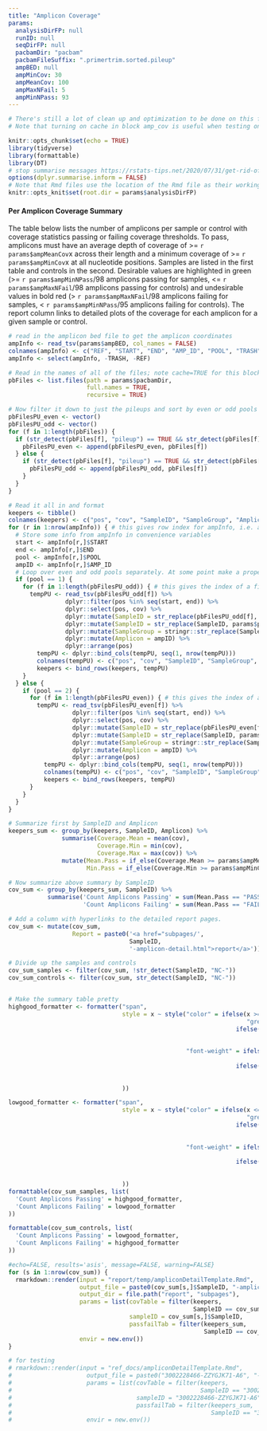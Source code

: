 ```yaml
---
title: "Amplicon Coverage"
params:
  analysisDirFP: null
  runID: null
  seqDirFP: null
  pacbamDir: "pacbam"
  pacbamFileSuffix: ".primertrim.sorted.pileup"
  ampBED: null
  ampMinCov: 30
  ampMeanCov: 100
  ampMaxNFail: 5
  ampMinNPass: 93
---
```


```r
# There's still a lot of clean up and optimization to be done on this file. Big loops need to be broken up, repeated blocks put into functions, etc. 
# Note that turning on cache in block amp_cov is useful when testing on single run, but you have to turn it off when running operationally and delete any _cache directories.
```


```r
knitr::opts_chunk$set(echo = TRUE)
library(tidyverse)
library(formattable)
library(DT)
# stop summarise messages https://rstats-tips.net/2020/07/31/get-rid-of-info-of-dplyr-when-grouping-summarise-regrouping-output-by-species-override-with-groups-argument/
options(dplyr.summarise.inform = FALSE)
# Note that Rmd files use the location of the Rmd file as their working directory during knitting. This causes problems when trying to unambiguously locate external dependencies that aren't in the same directory. Setting working directory below to address.
knitr::opts_knit$set(root.dir = params$analysisDirFP)
```

#### Per Amplicon Coverage Summary
The table below lists the number of amplicons per sample or control with coverage statistics passing or failing coverage thresholds. To pass, amplicons must have an average depth of coverage of >= `r params$ampMeanCov`x across their length and a minimum coverage of >= `r params$ampMinCov`x at all nucleotide positions. Samples are listed in the first table and controls in the second. Desirable values are highlighted in green (>= `r params$ampMinNPass`/98 amplicons passing for samples, <= `r params$ampMaxNFail`/98 amplicons passing for controls) and undesirable values in bold red (> `r params$ampMaxNFail`/98 amplicons failing for samples, < `r params$ampMinNPass`/95 amplicons failing for controls). The report column links to detailed plots of the coverage for each amplicon for a given sample or control.

```r
# read in the amplicon bed file to get the amplicon coordinates
ampInfo <- read_tsv(params$ampBED, col_names = FALSE)
colnames(ampInfo) <- c("REF", "START", "END", "AMP_ID", "POOL", "TRASH")
ampInfo <- select(ampInfo, -TRASH, -REF)
```
```r
# Read in the names of all of the files; note cache=TRUE for this block because it takes a long time to read everything in.
pbFiles <- list.files(path = params$pacbamDir,
                      full.names = TRUE,
                      recursive = TRUE)

# Now filter it down to just the pileups and sort by even or odd pools
pbFilesPU_even <- vector()
pbFilesPU_odd <- vector()
for (f in 1:length(pbFiles)) {
  if (str_detect(pbFiles[f], "pileup") == TRUE && str_detect(pbFiles[f], "even") == TRUE) {
    pbFilesPU_even <- append(pbFilesPU_even, pbFiles[f])
  } else {
    if (str_detect(pbFiles[f], "pileup") == TRUE && str_detect(pbFiles[f], "odd") == TRUE) {
      pbFilesPU_odd <- append(pbFilesPU_odd, pbFiles[f])
    }
  }
}

# Read it all in and format
keepers <- tibble()
colnames(keepers) <- c("pos", "cov", "SampleID", "SampleGroup", "Amplicon", "UnifiedScale")
for (r in 1:nrow(ampInfo)) { # this gives row index for ampInfo, i.e. a single amplicon
  # Store some info from ampInfo in convenience variables
  start <- ampInfo[r,]$START
  end <- ampInfo[r,]$END
  pool <- ampInfo[r,]$POOL
  ampID <- ampInfo[r,]$AMP_ID
  # Loop over even and odd pools separately. At some point make a proper function instead of repeating code blocks.
  if (pool == 1) {
    for (f in 1:length(pbFilesPU_odd)) { # this gives the index of a file in the odd list
      tempPU <- read_tsv(pbFilesPU_odd[f]) %>%
                dplyr::filter(pos %in% seq(start, end)) %>%
                dplyr::select(pos, cov) %>%
                dplyr::mutate(SampleID = str_replace(pbFilesPU_odd[f], "^.*/odd/", "")) %>%
                dplyr::mutate(SampleID = str_replace(SampleID, params$pacbamFileSuffix, "")) %>%
                dplyr::mutate(SampleGroup = stringr::str_replace(SampleID, "-A(1|2|3|4|5|6|7|8)$", "")) %>%
                dplyr::mutate(Amplicon = ampID) %>%
                dplyr::arrange(pos)
        tempPU <- dplyr::bind_cols(tempPU, seq(1, nrow(tempPU)))
        colnames(tempPU) <- c("pos", "cov", "SampleID", "SampleGroup", "Amplicon", "UnifiedScale")
        keepers <- bind_rows(keepers, tempPU)
    }
  } else {
    if (pool == 2) {
      for (f in 1:length(pbFilesPU_even)) { # this gives the index of a file in the even list
        tempPU <- read_tsv(pbFilesPU_even[f]) %>%
                  dplyr::filter(pos %in% seq(start, end)) %>%
                  dplyr::select(pos, cov) %>%
                  dplyr::mutate(SampleID = str_replace(pbFilesPU_even[f], "^.*/even/", "")) %>%
                  dplyr::mutate(SampleID = str_replace(SampleID, params$pacbamFileSuffix, "")) %>%
                  dplyr::mutate(SampleGroup = stringr::str_replace(SampleID, "-A(1|2|3|4|5|6|7|8)$", "")) %>%
                  dplyr::mutate(Amplicon = ampID) %>%
                  dplyr::arrange(pos)
          tempPU <- dplyr::bind_cols(tempPU, seq(1, nrow(tempPU)))
          colnames(tempPU) <- c("pos", "cov", "SampleID", "SampleGroup", "Amplicon", "UnifiedScale")
          keepers <- bind_rows(keepers, tempPU)
      }
    }
  }
}
```

```r
# Summarize first by SampleID and Amplicon
keepers_sum <- group_by(keepers, SampleID, Amplicon) %>%
               summarise(Coverage.Mean = mean(cov),
                         Coverage.Min = min(cov),
                         Coverage.Max = max(cov)) %>%
               mutate(Mean.Pass = if_else(Coverage.Mean >= params$ampMeanCov, "PASS", "FAIL"),
                      Min.Pass = if_else(Coverage.Min >= params$ampMinCov, "PASS", "FAIL"))

# Now summarize above summary by SampleID
cov_sum <- group_by(keepers_sum, SampleID) %>%
           summarise('Count Amplicons Passing' = sum(Mean.Pass == "PASS" & Min.Pass == "PASS"),
                     'Count Amplicons Failing' = sum(Mean.Pass == "FAIL" | Min.Pass == "FAIL"))

# Add a column with hyperlinks to the detailed report pages.
cov_sum <- mutate(cov_sum, 
                  Report = paste0('<a href="subpages/', 
                                  SampleID, 
                                  '-amplicon-detail.html">report</a>'))

# Divide up the samples and controls
cov_sum_samples <- filter(cov_sum, !str_detect(SampleID, "NC-"))
cov_sum_controls <- filter(cov_sum, str_detect(SampleID, "NC-"))


# Make the summary table pretty
highgood_formatter <- formatter("span", 
                                style = x ~ style("color" = ifelse(x >= params$ampMinNPass, 
                                                                   "green",
                                                                ifelse(x < params$ampMinNPass, 
                                                                       "red", 
                                                                       "gray")),
                                                  "font-weight" = ifelse(x >= params$ampMinNPass, 
                                                                         "plain",
                                                                ifelse(x < params$ampMinNPass, 
                                                                       "bold", 
                                                                       "italic"))
                                ))

lowgood_formatter <- formatter("span", 
                                style = x ~ style("color" = ifelse(x <= params$ampMaxNFail, 
                                                                   "green",
                                                                ifelse(x > params$ampMaxNFail, 
                                                                       "red", 
                                                                       "gray")),
                                                  "font-weight" = ifelse(x <= params$ampMaxNFail, 
                                                                         "plain",
                                                                ifelse(x > params$ampMaxNFail, 
                                                                       "bold", 
                                                                       "italic"))
                                ))
formattable(cov_sum_samples, list(
  'Count Amplicons Passing' = highgood_formatter,
  'Count Amplicons Failing' = lowgood_formatter
))

formattable(cov_sum_controls, list(
  'Count Amplicons Passing' = lowgood_formatter,
  'Count Amplicons Failing' = highgood_formatter
))
```

```r
#echo=FALSE, results='asis', message=FALSE, warning=FALSE}
for (s in 1:nrow(cov_sum)) {
  rmarkdown::render(input = "report/temp/ampliconDetailTemplate.Rmd", 
                    output_file = paste0(cov_sum[s,]$SampleID, "-amplicon-detail.html"), 
                    output_dir = file.path("report", "subpages"),
                    params = list(covTable = filter(keepers, 
                                                    SampleID == cov_sum[s,]$SampleID),
                                  sampleID = cov_sum[s,]$SampleID,
                                  passfailTab = filter(keepers_sum, 
                                                       SampleID == cov_sum[s,]$SampleID)),
                    envir = new.env())
}

# for testing
# rmarkdown::render(input = "ref_docs/ampliconDetailTemplate.Rmd", 
#                     output_file = paste0("3002228466-ZZYGJK71-A6", "-amplicon-detail.html"), 
#                     params = list(covTable = filter(keepers, 
#                                                     SampleID == "3002228466-ZZYGJK71-A6"),
#                                   sampleID = "3002228466-ZZYGJK71-A6",
#                                   passfailTab = filter(keepers_sum, 
#                                                        SampleID == "3002228466-ZZYGJK71-A6")),
#                     envir = new.env())

```
